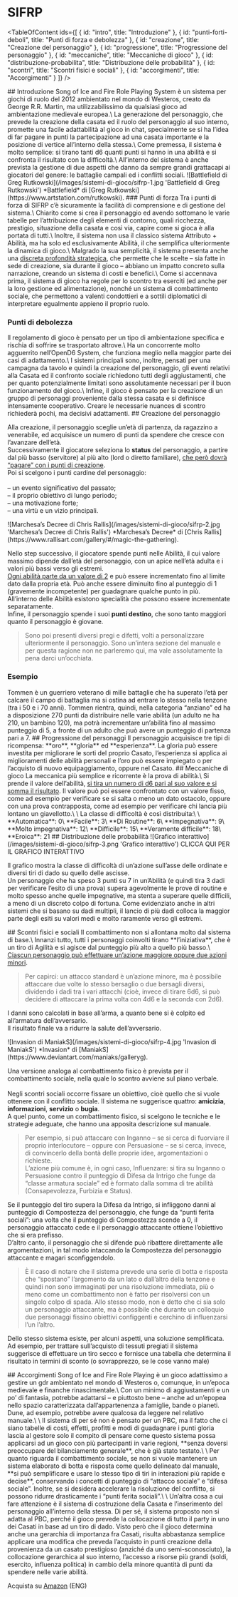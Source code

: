 # SIFRP

<TableOfContent
    ids={[
        {
            id: "intro",
            title: "Introduzione"
        },
        {
            id: "punti-forti-deboli",
            title: "Punti di forza e debolezza"
        },
        {
            id: "creazione",
            title: "Creazione del personaggio"
        },
        {
            id: "progressione",
            title: "Progressione del personaggio"
        },
        {
            id: "meccaniche",
            title: "Meccaniche di gioco"
        },
        {
            id: "distribuzione-probabilita",
            title: "Distribuzione delle probabilità"
        },
        {
            id: "scontri",
            title: "Scontri fisici e sociali"
        },
        {
            id: "accorgimenti",
            title: "Accorgimenti"
        }
    ]}
/>

<Anchor id="intro" />
## Introduzione
Song of Ice and Fire Role Playing System è un sistema per giochi di ruolo del 2012 ambientato nel mondo di Westeros, creato da George R.R. Martin, ma utilizzabilissimo da qualsiasi gioco ad ambientazione medievale europea.\
La generazione del personaggio, che prevede la creazione della casata ed il ruolo del personaggio al suo interno, promette una facile adattabilità al gioco in chat, specialmente se si ha l’idea di far pagare in punti la partecipazione ad una casata importante e la posizione di vertice all’interno della stessa.\
Come premessa, il sistema è molto semplice: si tirano tanti d6 quanti punti si hanno in una abilità e si confronta il risultato con la difficoltà.\
All’interno del sistema è anche prevista la gestione di due aspetti che danno da sempre grandi grattacapi ai giocatori del genere: le battaglie campali ed i conflitti sociali.

<ImageBlock>
    <Image>![Battlefield di Greg Rutkowski](/images/sistemi-di-gioco/sifrp-1.jpg 'Battlefield di Greg Rutkowski')</Image>
    <ImageCaption>*Battlefield* di [Greg Rutkowski](https://www.artstation.com/rutkowski).</ImageCaption>
</ImageBlock>

<Anchor id="punti-forti-deboli" />
### Punti di forza
<CenterBlock>
Tra i punti di forza di SIFRP c’è sicuramente la facilità di comprensione e di gestione del sistema.\
Chiarito come si crea il personaggio ed avendo sottomano le varie tabelle per l’attribuzione degli elementi di contorno, quali ricchezza, prestigio, situazione della casata e così via, capire come si gioca è alla portata di tutti.\
Inoltre, il sistema non usa il classico sistema Attributo + Abilità, ma ha solo ed esclusivamente Abilità, il che semplifica ulteriormente la dinamica di gioco.\
Malgrado la sua semplicità, il sistema presenta anche una <ins>discreta profondità strategica</ins>, che permette che le scelte – sia fatte in sede di creazione, sia durante il gioco – abbiano un impatto concreto sulla narrazione, creando un sistema di costi e benefici.\
Come si accennava prima, il sistema di gioco ha regole per lo scontro tra eserciti (ed anche per la loro gestione ed alimentazione), nonché un sistema di combattimento sociale, che permettono a valenti condottieri e a sottili diplomatici di interpretare egualmente appieno il proprio ruolo.
</CenterBlock>

### Punti di debolezza
<CenterBlock>
Il regolamento di gioco è pensato per un tipo di ambientazione specifica e rischia di soffrire se trasportato altrove.\
Ha un concorrente molto agguerrito nell’<Link href={`/sistemi-di-gioco/opend6`}>OpenD6 System</Link>, che funziona meglio nella maggior parte dei casi di adattamento.\
I sistemi principali sono, inoltre, pensati per una campagna da tavolo e quindi la creazione del personaggio, gli eventi relativi alla Casata ed il confronto sociale richiedono tutti degli aggiustamenti, che per quanto potenzialmente limitati sono assolutamente necessari per il buon funzionamento del gioco.\
Infine, il gioco è pensato per la creazione di un gruppo di personaggi proveniente dalla stessa casata e si definisce intensamente cooperativo. Creare le necessarie nuances di scontro richiederà pochi, ma decisivi adattamenti.
</CenterBlock>

<Anchor id="creazione" />
## Creazione del personaggio

Alla creazione, il personaggio sceglie un’età di partenza, da ragazzino a venerabile, ed acquisisce un numero di punti da spendere che cresce con l’avanzare dell’età.\
Successivamente il giocatore seleziona lo **status** del personaggio, a partire dal più basso (servitore) al più alto (lord o diretto familiare), <ins>che però dovrà “pagare” con i punti di creazione</ins>.\
Poi si scelgono i punti cardine del personaggio:\
\
– un evento significativo del passato;\
– il proprio obiettivo di lungo periodo;\
– una motivazione forte;\
– una virtù e un vizio principali.

<ImageBlock>
    <Image>![Marchesa’s Decree di Chris Rallis](/images/sistemi-di-gioco/sifrp-2.jpg 'Marchesa’s Decree di Chris Rallis')</Image>
    <ImageCaption>*Marchesa’s Decree* di [Chris Rallis](https://www.rallisart.com/gallery/#/magic-the-gathering).</ImageCaption>
</ImageBlock>

Nello step successivo, il giocatore spende punti nelle Abilità, il cui valore massimo dipende dall’età del personaggio, con un apice nell’età adulta e i valori più bassi verso gli estremi.\
<ins>Ogni abilità parte da un valore di 2</ins> e può essere incrementato fino al limite dato dalla propria età. Può anche essere diminuito fino al punteggio di 1 (gravemente incompetente) per guadagnare qualche punto in più.\
All’interno delle Abilità esistono specialità che possono essere incrementate separatamente.\
Infine, il personaggio spende i suoi **punti destino**, che sono tanto maggiori quanto il personaggio è giovane.

> Sono poi presenti diversi pregi e difetti, volti a personalizzare ulteriormente il personaggio. Sono un’intera sezione del manuale e per questa ragione non ne parleremo qui, ma vale assolutamente la pena darci un’occhiata.

### Esempio
<CenterBlock>
Tommen è un guerriero veterano di mille battaglie che ha superato l’età per calcare il campo di battaglia ma si ostina ad entrare lo stesso nella tenzone (tra i 50 e i 70 anni).
Tommen rientra, quindi, nella categoria “anziano” ed ha a disposizione 270 punti da distribuire nelle varie abilità (un adulto ne ha 210, un bambino 120), ma potrà incrementare un’abilità fino al massimo punteggio di 5, a fronte di un adulto che può avere un punteggio di partenza pari a 7.
</CenterBlock>

<Anchor id="progressione" />
## Progressione del personaggi
Il personaggio acquisisce tre tipi di ricompensa: **oro**, **gloria** ed **esperienza**. La gloria può essere investita per migliorare le sorti del proprio Casato, l’esperienza si applica ai miglioramenti delle abilità personali e l’oro può essere impiegato o per l’acquisto di nuovo equipaggiamento, oppure nel Casato.

<Anchor id="meccaniche" />
## Meccaniche di gioco
La meccanica più semplice e ricorrente è la prova di abilità.\
Si prende il valore dell’abilità, <ins>si tira un numero di d6 pari al suo valore e si somma il risultato</ins>. Il valore può poi essere confrontato con un valore fisso, come ad esempio per verificare se si salta o meno un dato ostacolo, oppure con una prova contrapposta, come ad esempio per verificare chi lancia più lontano un giavellotto.\
\
La classe di difficoltà è così distribuita:\
\
**Automatica**: 0\
**Facile**: 3\
**Di Routine**: 6\
**Impegnativa**: 9\
**Molto impegnativa**: 12\
**Difficile**: 15\
**Veramente difficile**: 18\
**Eroica**: 21

<Anchor id="distribuzione-probabilita" />
## Distribuzione delle probabilità
<ImageBlock>
    <Image>![Grafico interattivo](/images/sistemi-di-gioco/sifrp-3.png 'Grafico interattivo')</Image>
    <ImageCaption>CLICCA <Link href={`/grafici-interattivi/sifrp`}>QUI</Link> PER IL GRAFICO INTERATTIVO</ImageCaption>
</ImageBlock>


Il grafico mostra la classe di difficoltà di un’azione sull’asse delle ordinate e diversi tiri di dado su quello delle ascisse.\
Un personaggio che ha speso 3 punti su 7 in un’Abilità (e quindi tira 3 dadi per verificare l’esito di una prova) supera agevolmente le prove di routine e molto spesso anche quelle impegnative, ma stenta a superare quelle difficili, a meno di un discreto colpo di fortuna. Come evidenziato anche in altri sistemi che si basano su dadi multipli, il lancio di più dadi colloca la maggior parte degli esiti su valori medi e molto raramente verso gli estremi.

<Anchor id="scontri" />
## Scontri fisici e sociali
Il combattimento non si allontana molto dal sistema di base.\
Innanzi tutto, tutti i personaggi coinvolti tirano **l’iniziativa**, che è un tiro di Agilità e si agisce dal punteggio più alto a quello più basso.\
<ins>Ciascun personaggio può effettuare un’azione maggiore oppure due azioni minori</ins>.

> Per capirci: un attacco standard è un’azione minore, ma è possibile attaccare due volte lo stesso bersaglio o due bersagli diversi, dividendo i dadi tra i vari attacchi (cioè, invece di tirare 6d6, si può decidere di attaccare la prima volta con 4d6 e la seconda con 2d6).

I danni sono calcolati in base all’arma, a quanto bene si è colpito ed all’armatura dell’avversario.\
Il risultato finale va a ridurre la salute dell’avversario.

<ImageBlock>
    <Image>![Invasion di ManiakS](/images/sistemi-di-gioco/sifrp-4.jpg 'Invasion di ManiakS')</Image>
    <ImageCaption>*Invasion* di [ManiakS](https://www.deviantart.com/maniaks/galleryg).</ImageCaption>
</ImageBlock>

Una versione analoga al combattimento fisico è prevista per il combattimento sociale, nella quale lo scontro avviene sul piano verbale.\
\
Negli scontri sociali occorre fissare un obiettivo, cioè quello che si vuole ottenere con il conflitto sociale. Il sistema ne suggerisce quattro: **amicizia**, **informazioni**, **servizio** o **bugia**.\
A quel punto, come un combattimento fisico, si scelgono le tecniche e le strategie adeguate, che hanno una apposita descrizione sul manuale.

> Per esempio, si può attaccare con Inganno – se si cerca di fuorviare il proprio interlocutore – oppure con Persuasione – se si cerca, invece, di convincerlo della bontà delle proprie idee, argomentazioni o richieste.\
L’azione più comune è, in ogni caso, Influenzare: si tira su Inganno o Persuasione contro il punteggio di Difesa da Intrigo che funge da “classe armatura sociale” ed è formato dalla somma di tre abilità (Consapevolezza, Furbizia e Status).

Se il punteggio del tiro supera la Difesa da Intrigo, si infliggono danni al punteggio di Compostezza del personaggio, che funge da “punti ferita sociali”: una volta che il punteggio di Compostezza scende a 0, il personaggio attaccato cede e il personaggio attaccante ottiene l’obiettivo che si era prefisso.\
D’altro canto, il personaggio che si difende può ribattere direttamente alle argomentazioni, in tal modo intaccando la Compostezza del personaggio attaccante e magari sconfiggendolo.

> È il caso di notare che il sistema prevede una serie di botta e risposta che “spostano” l’argomento da un lato o dall’altro della tenzone e quindi non sono immaginati per una risoluzione immediata, più o meno come un combattimento non è fatto per risolversi con un singolo colpo di spada. Allo stesso modo, non è detto che ci sia solo un personaggio attaccante, ma è possibile che durante un colloquio due personaggi fissino obiettivi configgenti e cerchino di influenzarsi l’un l’altro.

Dello stesso sistema esiste, per alcuni aspetti, una soluzione semplificata. Ad esempio, per trattare sull’acquisto di tessuti pregiati il sistema suggerisce di effettuare un tiro secco e fornisce una tabella che determina il risultato in termini di sconto (o sovrapprezzo, se le cose vanno male)

<Anchor id="accorgimenti" />
## Accorgimenti
Song of Ice and Fire Role Playing è un gioco adattissimo a gestire un gdr ambientato nel mondo di Westeros o, comunque, in un’epoca medievale e finanche rinascimentale.\
Con un minimo di aggiustamenti e un po’ di fantasia, potrebbe adattarsi – e piuttosto bene – anche ad un’epopea nello spazio caratterizzata dall’appartenenza a famiglie, bande o pianeti. Dune, ad esempio, potrebbe avere qualcosa da leggere nel relativo manuale.\
\
Il sistema di per sé non è pensato per un PBC, ma il fatto che ci siano tabelle di costi, effetti, profitti e modi di guadagnare i punti gloria lascia al gestore solo il compito di pensare come questo sistema possa applicarsi ad un gioco con più partecipanti in varie regioni, **senza doversi preoccupare del bilanciamento generale**, che è già stato testato.\
\
Per quanto riguarda il combattimento sociale, se non si vuole mantenere un sistema elaborato di botta e risposta come quello delineato dal manuale, **si può semplificare e usare lo stesso tipo di tiri in interazioni più rapide e decise**, conservando i concetti di punteggio di “attacco sociale” e “difesa sociale”. Inoltre, se si desidera accelerare la risoluzione del conflitto, si possono ridurre drasticamente i “punti ferita sociali”.\
\
Un’altra cosa a cui fare attenzione è il sistema di costruzione della Casata e l’inserimento del personaggio all’interno della stessa. Di per sé, il sistema proposto non si adatta al PBC, perché il gioco prevede la collocazione di tutto il party in uno dei Casati in base ad un tiro di dado. Visto però che il gioco determina anche una gerarchia di importanza fra Casati, risulta abbastanza semplice applicare una modifica che preveda l’acquisto in punti creazione della provenienza da un casato prestigioso (anziché da uno semi-sconosciuto), la collocazione gerarchica al suo interno, l’accesso a risorse più grandi (soldi, esercito, influenza politica) in cambio della minore quantità di punti da spendere nelle varie abilità.

<ShoppingTips>Acquista su [Amazon](https://www.amazon.it/Song-Ice-Fire-Roleplaying-Thrones/dp/1934547476/ref=sr_1_2?__mk_it_IT=%C3%85M%C3%85%C5%BD%C3%95%C3%91&crid=1KOEOQKP4UPCJ&keywords=song+of+ice+and+fire+green+ronin&qid=1647716528&s=books&sprefix=song+of+ice+and+fire+green+ronin%2Cstripbooks%2C94&sr=1-2) (ENG)</ShoppingTips>